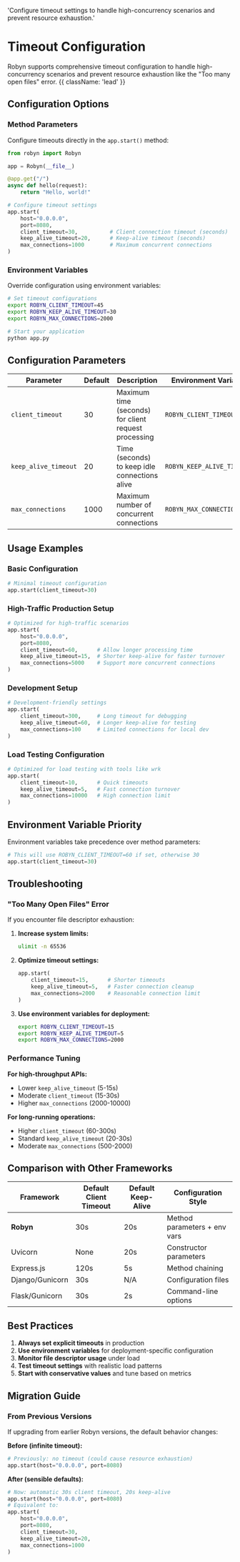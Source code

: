   'Configure timeout settings to handle high-concurrency scenarios and prevent resource exhaustion.'

# Timeout Configuration

Robyn supports comprehensive timeout configuration to handle high-concurrency scenarios and prevent resource exhaustion like the "Too many open files" error. {{ className: 'lead' }}

## Configuration Options

### Method Parameters

Configure timeouts directly in the `app.start()` method:

```python
from robyn import Robyn

app = Robyn(__file__)

@app.get("/")
async def hello(request):
    return "Hello, world!"

# Configure timeout settings
app.start(
    host="0.0.0.0", 
    port=8080,
    client_timeout=30,          # Client connection timeout (seconds)
    keep_alive_timeout=20,      # Keep-alive timeout (seconds)  
    max_connections=1000        # Maximum concurrent connections
)
```

### Environment Variables

Override configuration using environment variables:

```bash
# Set timeout configurations
export ROBYN_CLIENT_TIMEOUT=45
export ROBYN_KEEP_ALIVE_TIMEOUT=30
export ROBYN_MAX_CONNECTIONS=2000

# Start your application
python app.py
```

## Configuration Parameters

| Parameter | Default | Description | Environment Variable |
|-----------|---------|-------------|---------------------|
| `client_timeout` | 30 | Maximum time (seconds) for client request processing | `ROBYN_CLIENT_TIMEOUT` |
| `keep_alive_timeout` | 20 | Time (seconds) to keep idle connections alive | `ROBYN_KEEP_ALIVE_TIMEOUT` |
| `max_connections` | 1000 | Maximum number of concurrent connections | `ROBYN_MAX_CONNECTIONS` |

## Usage Examples

### Basic Configuration

```python
# Minimal timeout configuration
app.start(client_timeout=30)
```

### High-Traffic Production Setup

```python
# Optimized for high-traffic scenarios
app.start(
    host="0.0.0.0",
    port=8080,
    client_timeout=60,      # Allow longer processing time
    keep_alive_timeout=15,  # Shorter keep-alive for faster turnover
    max_connections=5000    # Support more concurrent connections
)
```

### Development Setup

```python
# Development-friendly settings
app.start(
    client_timeout=300,     # Long timeout for debugging
    keep_alive_timeout=60,  # Longer keep-alive for testing
    max_connections=100     # Limited connections for local dev
)
```

### Load Testing Configuration

```python
# Optimized for load testing with tools like wrk
app.start(
    client_timeout=10,      # Quick timeouts
    keep_alive_timeout=5,   # Fast connection turnover
    max_connections=10000   # High connection limit
)
```

## Environment Variable Priority

Environment variables take precedence over method parameters:

```python
# This will use ROBYN_CLIENT_TIMEOUT=60 if set, otherwise 30
app.start(client_timeout=30)
```

## Troubleshooting

### "Too Many Open Files" Error

If you encounter file descriptor exhaustion:

1. **Increase system limits:**
   ```bash
   ulimit -n 65536
   ```

2. **Optimize timeout settings:**
   ```python
   app.start(
       client_timeout=15,      # Shorter timeouts
       keep_alive_timeout=5,   # Faster connection cleanup
       max_connections=2000    # Reasonable connection limit
   )
   ```

3. **Use environment variables for deployment:**
   ```bash
   export ROBYN_CLIENT_TIMEOUT=15
   export ROBYN_KEEP_ALIVE_TIMEOUT=5
   export ROBYN_MAX_CONNECTIONS=2000
   ```

### Performance Tuning

**For high-throughput APIs:**
- Lower `keep_alive_timeout` (5-15s)
- Moderate `client_timeout` (15-30s)
- Higher `max_connections` (2000-10000)

**For long-running operations:**
- Higher `client_timeout` (60-300s)
- Standard `keep_alive_timeout` (20-30s)
- Moderate `max_connections` (500-2000)

## Comparison with Other Frameworks

| Framework | Default Client Timeout | Default Keep-Alive | Configuration Style |
|-----------|------------------------|-------------------|-------------------|
| **Robyn** | 30s | 20s | Method parameters + env vars |
| Uvicorn | None | 20s | Constructor parameters |
| Express.js | 120s | 5s | Method chaining |
| Django/Gunicorn | 30s | N/A | Configuration files |
| Flask/Gunicorn | 30s | 2s | Command-line options |

## Best Practices

1. **Always set explicit timeouts** in production
2. **Use environment variables** for deployment-specific configuration
3. **Monitor file descriptor usage** under load
4. **Test timeout settings** with realistic load patterns
5. **Start with conservative values** and tune based on metrics

## Migration Guide

### From Previous Versions

If upgrading from earlier Robyn versions, the default behavior changes:

**Before (infinite timeout):**
```python
# Previously: no timeout (could cause resource exhaustion)
app.start(host="0.0.0.0", port=8080)
```

**After (sensible defaults):**
```python
# Now: automatic 30s client timeout, 20s keep-alive
app.start(host="0.0.0.0", port=8080)
# Equivalent to:
app.start(
    host="0.0.0.0", 
    port=8080,
    client_timeout=30,
    keep_alive_timeout=20,
    max_connections=1000
)
```